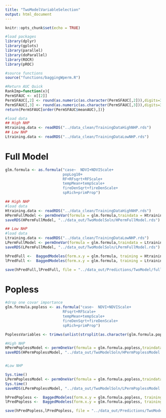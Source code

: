 ```yaml
---
title: "TwoModelVariableSelection"
output: html_document
---
```


```r
knitr::opts_chunk$set(echo = TRUE)
```


```r
#load packages
library(dplyr)
library(gplots)
library(parallel)
library(doParallel)
library(ROCR)
library(pROC)

#source functions
source("functions/baggingWperm.R")

#Return AUC Quick
RankImp=function(x){
PermSFAUC <- x[[2]]
PermSFAUC[,2] <- round(as.numeric(as.character(PermSFAUC[,2])),digits=3)
PermSFAUC[,3] <- round(as.numeric(as.character(PermSFAUC[,3])),digits=3)
return(PermSFAUC[order(PermSFAUC$meanAUC),])}

#load data
## High NHP
Htraining.data <- readRDS("../data_clean/TrainingDataHighNHP.rds")
## Low NHP
Ltraining.data <- readRDS("../data_clean/TrainingDataLowNHP.rds")
```

# Full Model



```r
glm.formula <- as.formula("case~  NDVI+NDVIScale+
                          popLog10+
                          RF+RFsqrt+RFScale+
                          tempMean+tempScale+
                          fireDenSqrt+fireDenScale+
                          spRich+primProp") 

## High NHP
#load data
Htraining.data <- readRDS("../data_clean/TrainingDataHighNHP.rds")
HPermFullModel <- permOneVar(formula = glm.formula,traindata = Htraining.data, cores = 10, no.iterations = 500, perm = 10, viz = FALSE)
saveRDS(HPermFullModel, "../data_out/TwoModelSoln/HPermFullModel.rds")

## Low NHP
#load data
Ltraining.data <- readRDS("../data_clean/TrainingDataLowNHP.rds")
LPermFullModel <- permOneVar(formula = glm.formula,traindata = Ltraining.data, cores = 10, no.iterations = 500, perm = 10, viz = FALSE)
saveRDS(LPermFullModel, "../data_out/TwoModelSoln/LPermFullModel.rds")
```

```r

hPredFull <-  BaggedModeles(form.x.y = glm.formula, training = Htraining.data, new.data = Htraining.data, no.iterations = 500)
lPredFull <-  BaggedModeles(form.x.y = glm.formula, training = Ltraining.data, new.data = Ltraining.data, no.iterations = 500)

save(hPredFull,lPredFull, file = "../data_out/Predictions/TwoModel/fullPredictions.RData")


```

# Popless 
```r
#drop one covar importance
glm.formula.popless <- as.formula("case~  NDVI+NDVIScale+ 
                          RFsqrt+RFScale+
                          tempMean+tempScale+
                          fireDenSqrt+fireDenScale+
                          spRich+primProp") 

PoplessVariables <- trimws(unlist(strsplit(as.character(glm.formula.popless)[3], "+", fixed = T)), which = "both")

#High NHP
HPermPoplessModel <- permOneVar(formula = glm.formula.popless,traindata = Htraining.data, cores=10, no.iterations = 500, perm = 10, title="High" ) 
saveRDS(HPermPoplessModel, "../data_out/TwoModelSoln/HPermPoplessModel.rds")


#Low NHP

Sys.time()
LPermPoplessModel <- permOneVar(formula = glm.formula.popless,traindata = Ltraining.data, cores=10, no.iterations = 500, perm = 10 , title="Low")
Sys.time()
saveRDS(LPermPoplessModel, "../data_out/TwoModelSoln/LPermPoplessModel.rds")


```

```r


hPredPopless <-  BaggedModeles(form.x.y = glm.formula.popless, training = Htraining.data, new.data = Htraining.data, no.iterations = 500)
lPredPopless <-  BaggedModeles(form.x.y = glm.formula.popless, training = Ltraining.data, new.data = Ltraining.data, no.iterations = 500)

save(hPredPopless,lPredPopless, file = "../data_out/Predictions/TwoModel/poplessPredictions.RData")

```


